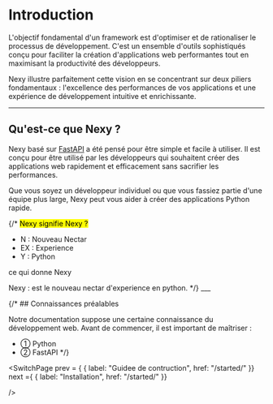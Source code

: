 
# Introduction

L'objectif fondamental d'un framework est d'optimiser et de rationaliser le processus de développement. 
C'est un ensemble d'outils sophistiqués conçu pour faciliter la création d'applications web performantes 
tout en maximisant la productivité des développeurs.

<Badge>Nexy</Badge> illustre parfaitement cette vision en se concentrant 
sur deux piliers fondamentaux : l'excellence des performances de vos applications et une expérience de 
développement intuitive et enrichissante.
___

## Qu'est-ce que Nexy ?


<Badge>Nexy</Badge> basé sur <a href="https://fastapi.tiangolo.com/" className='text-yellow-300 italic' target="_blank">FastAPI</a> a été pensé pour être simple et facile à utiliser.
Il est conçu pour être utilisé par les développeurs  qui souhaitent créer 
des applications web rapidement et efficacement sans sacrifier les performances.

Que vous soyez un développeur individuel ou que vous fassiez partie d'une équipe plus large, <Badge>Nexy</Badge> peut vous aider à créer des applications Python rapide.

{/* <Mark>
 Nexy signifie Nexy ?
 - N : Nouveau  Nectar
 - EX : Experience
 - Y : Python

 ce qui donne Nexy

</Mark>
 Nexy : est le nouveau nectar d'experience en python. */}
___


{/* ## Connaissances préalables

Notre documentation suppose une certaine connaissance du développement web. Avant de commencer, il est important de maîtriser :

- <span className="text-amber-50/50 text-sm ">① </span> Python
- <span className="text-amber-50/50 text-sm ">② </span> FastAPI */}

<SwitchPage
    prev = { {
        label: "Guidee de contruction",
        href: "/started/"
    }}
    next ={ {
        label: "Installation",
        href: "/started/"
    }}

/>




